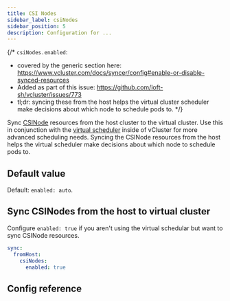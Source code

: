 ```yaml
---
title: CSI Nodes
sidebar_label: csiNodes
sidebar_position: 5
description: Configuration for ...
---
```



{/*
`csiNodes.enabled`:
- covered by the generic section here: https://www.vcluster.com/docs/syncer/config#enable-or-disable-synced-resources
- Added as part of this issue: https://github.com/loft-sh/vcluster/issues/773
- tl;dr: syncing these from the host helps the virtual cluster scheduler make decisions about which node to schedule pods to.
*/}


Sync [CSINode](https://kubernetes.io/docs/reference/kubernetes-api/config-and-storage-resources/csi-node-v1/) resources from the host cluster to the virtual cluster. Use this in conjunction with the [virtual scheduler](../../control-plane/other/advanced/virtual-scheduler) inside of vCluster for more advanced scheduling needs. Syncing the CSINode resources from the host helps the virtual scheduler make decisions about which node to schedule pods to.

## Default value

Default: `enabled: auto`. 

<DefaultNote/>

## Sync CSINodes from the host to virtual cluster

Configure `enabled: true` if you aren't using the virtual schedular but want to sync CSINode resources.

```YAML
sync:
  fromHost:
    csiNodes:
      enabled: true
```

## Config reference

<EnableSwitch/>